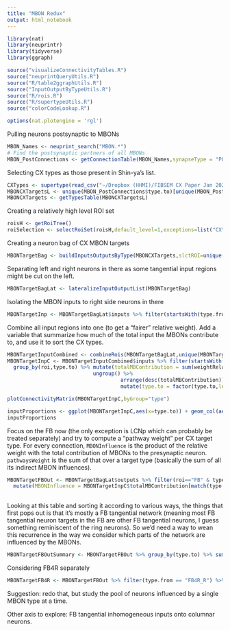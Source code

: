 ```yaml
---
title: "MBON Redux"
output: html_notebook
---
```


```r
library(nat)
library(neuprintr)
library(tidyverse)
library(ggraph)

source("visualizeConnectivityTables.R")
source("neuprintQueryUtils.R")
source("R/table2ggraphUtils.R")
source("InputOutputByTypeUtils.R")
source("R/rois.R")
source("R/supertypeUtils.R")
source("colorCodeLookup.R")

options(nat.plotengine = 'rgl')
```

Pulling neurons postsynaptic to MBONs
```r
MBON_Names <- neuprint_search("MBON.*")
# Find the postsynaptic partners of all MBONs
MBON_PostConnections <- getConnectionTable(MBON_Names,synapseType = "POST") ## Keeping the default threshold (3)
```

Selecting CX types as those present in Shin-ya's list.
```r
CXTypes <- supertype(read_csv("~/Dropbox (HHMI)/FIBSEM CX Paper Jan 2020/CX-cell-types3") %>% rename(databaseType=n.type))
MBONCXTargetsL <- unique(MBON_PostConnections$type.to)[unique(MBON_PostConnections$type.to) %in% CXTypes$databaseType]
MBONCXTargets <- getTypesTable(MBONCXTargetsL)
```
Creating a relatively high level ROI set
```r
roisH <- getRoiTree()
roiSelection <- selectRoiSet(roisH,default_level=1,exceptions=list("CX"=2))
```
Creating a neuron bag of CX MBON targets
```r
MBONTargetBag <- buildInputsOutputsByType(MBONCXTargets,slctROI=unique(roiSelection$roi))
```

Separating left and right neurons in there as some tangential input regions might be cut on the left.
```r
MBONTargetBagLat <- lateralizeInputOutputList(MBONTargetBag)
```

Isolating the MBON inputs to right side neurons in there
```r
MBONTargetInp <- MBONTargetBagLat$inputs %>% filter(startsWith(type.from,"MBON")& grepl("_R",type.to))
```

Combine all input regions into one (to get a "fairer" relative weight). Add a variable that summarize how much of the total input the MBONs contribute to, and use it to sort the CX types.
```r
MBONTargetInputCombined <- combineRois(MBONTargetBagLat,unique(MBONTargetInp$roi),newRoi="MBON outputs")
MBONTargetInpC <- MBONTargetInputCombined$inputs %>% filter(startsWith(type.from,"MBON") & grepl("_R",type.to)) %>% 
  group_by(roi,type.to) %>% mutate(totalMBContribution = sum(weightRelative)) %>% 
                            ungroup() %>%
                                     arrange(desc(totalMBContribution))  %>%
                                     mutate(type.to = factor(type.to,levels=unique(type.to)))## Filter MBON to right CX neurons (some of the left ones can be cut)
```

```r
plotConnectivityMatrix(MBONTargetInpC,byGroup="type")
```

```r
inputProportions <- ggplot(MBONTargetInpC,aes(x=type.to)) + geom_col(aes(y=weightRelative,fill=type.from)) + scale_fill_manual(values=typesPalette(unique(MBONTargetInpC$type.from)),name="MBON types",guide=guide_legend(ncol=2)) + theme_classic()  + theme(axis.text.x = element_text(angle = 90)) + labs(y="Relative weight in input regions",x="Type")
inputProportions
```

Focus on the FB now (the only exception is LCNp which can probably be treated separately) and try to compute a "pathway weight" per CX target type. For every connection, `MBONInfluence` is the product of the relative weight with the total contribution of MBONs to the presynaptic neuron. `pathwaysWeight` is the sum of that over a target type (basically the sum of all its indirect MBON influences).
```r
MBONTargetFBOut <- MBONTargetBagLat$outputs %>% filter(roi=="FB" & type.from %in% MBONTargetInpC$type.to) %>% 
  mutate(MBONInfluence = MBONTargetInpC$totalMBContribution[match(type.from,MBONTargetInpC$type.to)]*weightRelative) %>% group_by(type.to) %>% mutate(pathwaysWeight = sum(MBONInfluence)) %>% ungroup()
  
```
Looking at this table and sorting it according to various ways, the things that first pops out is that it's mostly a FB tangential network (meaning most FB tangential neuron targets in the FB are other FB tangential neurons, I guess something reminiscent of the ring neurons). So we'd need a way to wean this recurrence in the way we consider which parts of the network are influenced by the MBONs.
```r
MBONTargetFBOutSummary <- MBONTargetFBOut %>% group_by(type.to) %>% summarise(pathwaysWeight = pathwaysWeight[1])
```

Considering FB4R separately
```r
MBONTargetFB4R <- MBONTargetFBOut %>% filter(type.from == "FB4R_R") %>% group_by(type.to) %>% summarise(pathwaysWeight = pathwaysWeight[1])
```

Suggestion: redo that, but study the pool of neurons influenced by a single MBON type at a time.

Other axis to explore: FB tangential inhomogeneous inputs onto columnar neurons.


